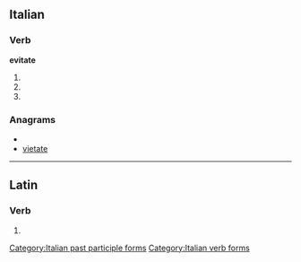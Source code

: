 ==Italian==

===Verb===
'''evitate'''

# {{form of|[[second-person|Second-person]] [[plural]] [[present tense]]|evitare|lang=Italian}}
# {{form of|Second-person plural [[imperative]]|evitare|lang=Italian}}
# {{form of|[[feminine|Feminine]] plural|evitato}}

===Anagrams===
* {{alphagram|aeeittv}}
* [[vietate#Italian|vietate]]

[[Category:Italian past participle forms]]
[[Category:Italian verb forms]]

----

==Latin==

===Verb===
{{la-verb-form|ēvītāte}}

# {{conjugation of|evito|ēvītō|2|p|pres|act|imp|lang=la}}
{{count page|[[Wiktionary:Page count]]}}